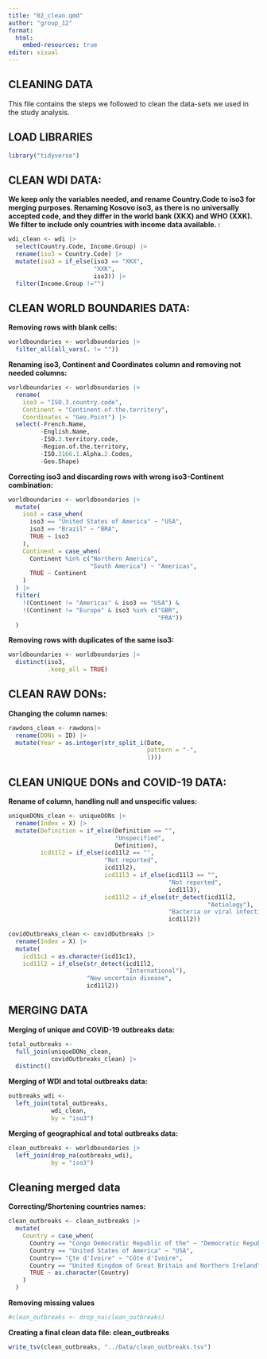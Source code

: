 ```yaml
---
title: "02_clean.qmd"
author: "group_12"
format: 
  html:
    embed-resources: true
editor: visual
---
```


## CLEANING DATA

This file contains the steps we followed to clean the data-sets we used in the study analysis.

## LOAD LIBRARIES

```r
library("tidyverse")
```

## CLEAN WDI DATA:

**We keep only the variables needed, and rename Country.Code to iso3 for merging purposes. Renaming Kosovo iso3, as there is no universally accepted code, and they differ in the world bank (XKX) and WHO (XXK). We filter to include only countries with income data available. :**

```r
wdi_clean <- wdi |> 
  select(Country.Code, Income.Group) |> 
  rename(iso3 = Country.Code) |> 
  mutate(iso3 = if_else(iso3 == "XKX", 
                        "XXK", 
                        iso3)) |> 
  filter(Income.Group !="")

```

## CLEAN WORLD BOUNDARIES DATA:

**Removing rows with blank cells:**

```r
worldboundaries <- worldboundaries |> 
  filter_all(all_vars(. != ""))
```

**Renaming iso3, Continent and Coordinates column and removing not needed columns:**

```r
worldboundaries <- worldboundaries |> 
  rename(
    iso3 = "ISO.3.country.code",
    Continent = "Continent.of.the.territory",
    Coordinates = "Geo.Point") |> 
  select(-French.Name, 
         -English.Name,
         -ISO.3.territory.code, 
         -Region.of.the.territory, 
         -ISO.3166.1.Alpha.2.Codes, 
         -Geo.Shape)
```

**Correcting iso3 and discarding rows with wrong iso3-Continent combination:**

```r
worldboundaries <- worldboundaries |>
  mutate(
    iso3 = case_when(
      iso3 == "United States of America" ~ "USA",
      iso3 == "Brazil" ~ "BRA",
      TRUE ~ iso3
    ),
    Continent = case_when(
      Continent %in% c("Northern America", 
                       "South America") ~ "Americas",
      TRUE ~ Continent
    )
  ) |>
  filter(
    !(Continent != "Americas" & iso3 == "USA") &
    !(Continent != "Europe" & iso3 %in% c("GBR", 
                                          "FRA"))
  )
```

**Removing rows with duplicates of the same iso3:**

```r
worldboundaries <- worldboundaries |>
  distinct(iso3, 
           .keep_all = TRUE)
```

## CLEAN RAW DONs:

**Changing the column names:**

```r
rawdons_clean <- rawdons|>   
  rename(DONs = ID) |>    
  mutate(Year = as.integer(str_split_i(Date, 
                                       pattern = "-", 
                                       1)))    
```

## CLEAN UNIQUE DONs and COVID-19 DATA:

**Rename of column, handling null and unspecific values:**

```r
uniqueDONs_clean <- uniqueDONs |>
  rename(Index = X) |>
  mutate(Definition = if_else(Definition == "", 
                              "Unspecified", 
                              Definition),
         icd11l2 = if_else(icd11l2 == "", 
                           "Not reported", 
                           icd11l2),
                           icd11l3 = if_else(icd11l3 == "", 
                                             "Not reported", 
                                             icd11l3),
                           icd11l2 = if_else(str_detect(icd11l2, 
                                                        "Aetiology"), 
                                             "Bacteria or viral infection", 
                                             icd11l2))
  
covidOutbreaks_clean <- covidOutbreaks |>
  rename(Index = X) |>
  mutate(
    icd11c1 = as.character(icd11c1),
    icd11l2 = if_else(str_detect(icd11l2, 
                                 "International"),
                      "New uncertain disease", 
                      icd11l2))
```

## MERGING DATA

**Merging of unique and COVID-19 outbreaks data:**

```r
total_outbreaks <- 
  full_join(uniqueDONs_clean, 
            covidOutbreaks_clean) |>
  distinct()
```

**Merging of WDI and total outbreaks data:**

```r
outbreaks_wdi <-  
  left_join(total_outbreaks, 
            wdi_clean, 
            by = "iso3")
```

**Merging of geographical and total outbreaks data:**

```r
clean_outbreaks <- worldboundaries |> 
  left_join(drop_na(outbreaks_wdi), 
            by = "iso3")
```

## Cleaning merged data

**Correcting/Shortening countries names:**

```r
clean_outbreaks <- clean_outbreaks |> 
  mutate(
    Country = case_when(
      Country == "Congo Democratic Republic of the" ~ "Democratic Republic of Congo",
      Country == "United States of America" ~ "USA",
      Country== "C̫te d'Ivoire" ~ "Côte d'Ivoire",
      Country == "United Kingdom of Great Britain and Northern Ireland" ~ "United Kingdom",
      TRUE ~ as.character(Country)
    )
  )
```

**Removing missing values**

```r
#clean_outbreaks <- drop_na(clean_outbreaks)
```

**Creating a final clean data file: clean_outbreaks**

```r
write_tsv(clean_outbreaks, "../Data/clean_outbreaks.tsv")
```
